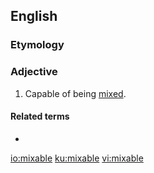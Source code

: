 ==English==

===Etymology===
{{suffix|mix|able|lang=en}}

===Adjective===
{{en-adj}}

# Capable of being [[mixed]].

====Related terms====
* {{l|en|miscible}}

[[io:mixable]]
[[ku:mixable]]
[[vi:mixable]]